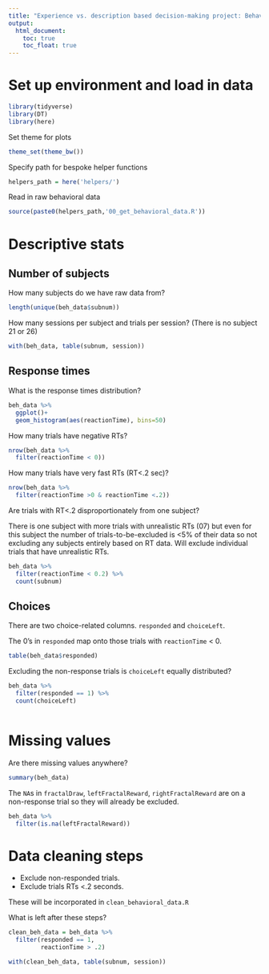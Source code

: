 ```yaml
---
title: "Experience vs. description based decision-making project: Behavioral data descriptive stats and cleaning"
output: 
  html_document:
    toc: true
    toc_float: true
---
```


# Set up environment and load in data

```r
library(tidyverse)
library(DT)
library(here)
```

Set theme for plots

```r
theme_set(theme_bw())
```

Specify path for bespoke helper functions

```r
helpers_path = here('helpers/')
```

Read in raw behavioral data

```r
source(paste0(helpers_path,'00_get_behavioral_data.R'))
```

# Descriptive stats

## Number of subjects

How many subjects do we have raw data from?

```r
length(unique(beh_data$subnum))
```

How many sessions per subject and trials per session? (There is no subject 21 or 26)

```r
with(beh_data, table(subnum, session))
```

## Response times

What is the response times distribution?

```r
beh_data %>%
  ggplot()+
  geom_histogram(aes(reactionTime), bins=50)
```

How many trials have negative RTs?

```r
nrow(beh_data %>% 
  filter(reactionTime < 0))
```

How many trials have very fast RTs (RT<.2 sec)?

```r
nrow(beh_data %>% 
  filter(reactionTime >0 & reactionTime <.2))
```

Are trials with RT<.2 disproportionately from one subject?

There is one subject with more trials with unrealistic RTs (07) but even for this subject the number of trials-to-be-excluded is <5% of their data so not excluding any subjects entirely based on RT data. Will exclude individual trials that have unrealistic RTs.

```r
beh_data %>% 
  filter(reactionTime < 0.2) %>%
  count(subnum)
```

## Choices

There are two choice-related columns. `responded` and `choiceLeft`. 

The 0's in `responded` map onto those trials with `reactionTime` < 0.

```r
table(beh_data$responded)
```

Excluding the non-response trials is `choiceLeft` equally distributed?

```r
beh_data %>%
  filter(responded == 1) %>%
  count(choiceLeft)
  
```

# Missing values

Are there missing values anywhere?

```r
summary(beh_data)
```

The `NA`s in `fractalDraw`, `leftFractalReward`, `rightFractalReward` are on a non-response trial so they will already be excluded.

```r
beh_data %>%
  filter(is.na(leftFractalReward))
```

# Data cleaning steps

- Exclude non-responded trials.
- Exclude trials RTs <.2 seconds. 

These will be incorporated in `clean_behavioral_data.R`

What is left after these steps?

```r
clean_beh_data = beh_data %>%
  filter(responded == 1,
         reactionTime > .2)

with(clean_beh_data, table(subnum, session))
```

